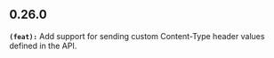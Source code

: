 ## 0.26.0
**`(feat):`** Add support for sending custom Content-Type header values defined in the API.

